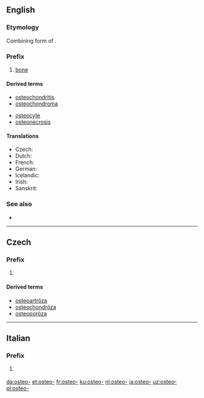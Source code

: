 ==English==

===Etymology===
Combining form of {{etyl|grc|en}} {{term|ὀστέον||bone|lang=grc}}.

===Prefix===
{{en-prefix}}

# [[bone]]

====Derived terms====
{{prefixsee|en}}
{{rel-top|Terms derived from the prefix ''osteo-''}}
* [[osteochondritis]]
* [[osteochondroma]]
{{rel-mid}}
* [[osteocyte]]
* [[osteonecrosis]]
{{rel-bottom}}

====Translations====
{{trans-top|bone}}
* Czech: {{t|cs|osteo-}}
* Dutch: {{t|nl|osteo}}
* French: {{t+|fr|ostéo-}}
* German: {{t|de|Osteo-}}
* Icelandic: {{t|is|Bein-}}
* Irish: {{t|ga|oisté-}}
* Sanskrit: {{t|sa|अस्थि|n|tr=asthi|sc=Deva}}
{{trans-mid}}
{{trans-bottom}}

===See also===
* {{projectlink|wikipedia|List of diseases starting with O#Osteo}}

----

==Czech==

===Prefix===
{{cs-pref}}

# {{l|en|osteo-}}

====Derived terms====
* [[osteoartróza]] {{g|f}}
* [[osteochondróza]] {{g|f}}
* [[osteoporóza]] {{g|f}}

----

==Italian==

===Prefix===
{{head|it|prefix}}

# {{context|anatomy|lang=it}} {{l|en|osteo-}}

[[da:osteo-]]
[[et:osteo-]]
[[fr:osteo-]]
[[ku:osteo-]]
[[nl:osteo-]]
[[ja:osteo-]]
[[uz:osteo-]]
[[pl:osteo-]]